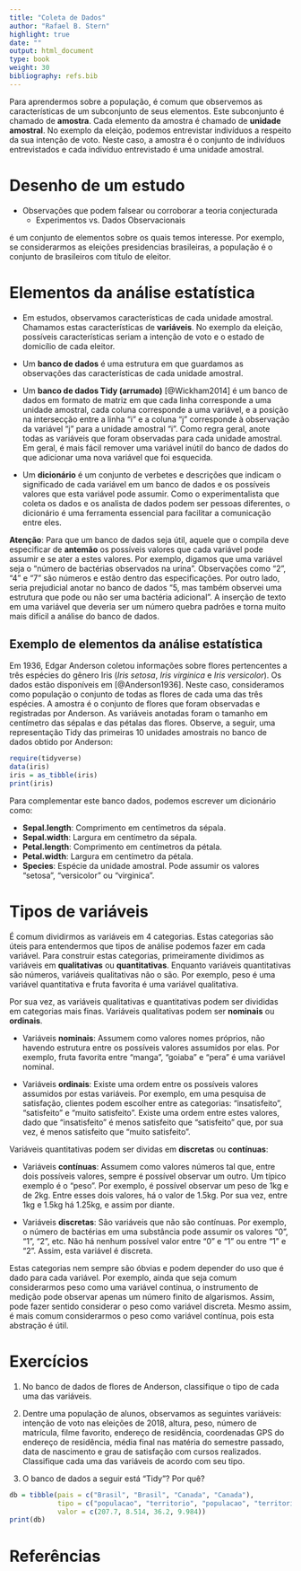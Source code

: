 ```yaml
---
title: "Coleta de Dados"
author: "Rafael B. Stern"
highlight: true
date: ""
output: html_document
type: book
weight: 30
bibliography: refs.bib
---
```



Para aprendermos sobre a população, é comum que observemos
as características de um subconjunto de seus elementos.
Este subconjunto é chamado de **amostra**.
Cada elemento da amostra é chamado de **unidade amostral**.
No exemplo da eleição, podemos entrevistar indivíduos
a respeito da sua intenção de voto.
Neste caso, a amostra é o conjunto de indivíduos entrevistados e
cada indivíduo entrevistado é uma unidade amostral.

# Desenho de um estudo

- Observações que podem falsear ou corroborar a teoria conjecturada
  - Experimentos vs. Dados Observacionais



é um conjunto de elementos sobre os quais temos interesse. 
Por exemplo, se considerarmos as eleições presidencias brasileiras,
a população é o conjunto de brasileiros com título de eleitor.





# Elementos da análise estatística




- Em estudos, observamos características de cada unidade amostral.
Chamamos estas características de **variáveis**.
No exemplo da eleição, possíveis características seriam
a intenção de voto e o estado de domicílio de cada eleitor.

- Um **banco de dados** é uma estrutura em que 
guardamos as observações das características de cada unidade amostral.

- Um **banco de dados Tidy (arrumado)** [@Wickham2014]
é um banco de dados em formato de matriz em que 
cada linha corresponde a uma unidade amostral,
cada coluna corresponde a uma variável, e 
a posição na intersecção entre a linha "i" 
e a coluna "j" corresponde à observação da variável "j" para
a unidade amostral "i".
Como regra geral, anote todas as variáveis que 
foram observadas para cada unidade amostral.
Em geral, é mais fácil remover uma variável inútil 
do banco de dados do que adicionar 
uma nova variável que foi esquecida.

- Um **dicionário** é um conjunto de verbetes e descrições que
indicam o significado de cada variável em um banco de dados e
os possíveis valores que esta variável pode assumir.
Como o experimentalista que coleta os dados e 
os analista de dados podem ser pessoas diferentes,
o dicionário é uma ferramenta essencial para
facilitar a comunicação entre eles.

**Atenção**: Para que um banco de dados seja útil, 
aquele que o compila deve especificar de **antemão**
os possíveis valores que cada variável pode assumir e
se ater a estes valores. Por exemplo, digamos que 
uma variável seja o "número de bactérias observados na urina".
Observações como "2", "4" e "7" são números e
estão dentro das especificações.
Por outro lado, seria prejudicial anotar no banco de dados
"5, mas também observei uma estrutura que pode ou não ser uma bactéria adicional".
A inserção de texto em uma variável que deveria ser um número
quebra padrões e torna muito mais difícil a análise do banco de dados.

## Exemplo de elementos da análise estatística

Em 1936, Edgar Anderson coletou informações 
sobre flores pertencentes a três espécies do gênero Iris
(*Iris setosa*, *Iris virginica* e *Iris versicolor*).
Os dados estão disponíveis em [@Anderson1936].
Neste caso, consideramos como população
o conjunto de todas as flores de cada uma das três espécies.
A amostra é o conjunto de flores que 
foram observadas e registradas por Anderson.
As variáveis anotadas foram o tamanho em centímetro das
sépalas e das pétalas das flores.
Observe, a seguir, uma representação Tidy das
primeiras 10 unidades amostrais no
banco de dados obtido por Anderson:

```r
require(tidyverse)
data(iris)
iris = as_tibble(iris)
print(iris)
```

Para complementar este banco dados, podemos
escrever um dicionário como:

- **Sepal.length**: Comprimento em centímetros da sépala. 
- **Sepal.width**: Largura em centímetro da sépala.
- **Petal.length**: Comprimento em centímetros da pétala. 
- **Petal.width**: Largura em centímetro da pétala.
- **Species**: Espécie da unidade amostral.
Pode assumir os valores "setosa", "versicolor" ou "virginica".

# Tipos de variáveis

É comum dividirmos as variáveis em 4 categorias.
Estas categorias são úteis para entendermos que 
tipos de análise podemos fazer em cada variável.
Para construir estas categorias, primeiramente
dividimos as variáveis em **qualitativas** ou **quantitativas**.
Enquanto variáveis quantitativas são números,
variáveis qualitativas não o são.
Por exemplo, peso é uma variável quantitativa e
fruta favorita é uma variável qualitativa.

Por sua vez, as variáveis qualitativas e quantitativas
podem ser divididas em categorias mais finas.
Variáveis qualitativas podem ser
**nominais** ou **ordinais**.

- Variáveis **nominais**: 
Assumem como valores nomes próprios, 
não havendo estrutura entre 
os possíveis valores assumidos por elas.
Por exemplo, fruta favorita entre 
"manga", "goiaba" e "pera" é
uma variável nominal.

- Variáveis **ordinais**: 
Existe uma ordem entre os possíveis valores assumidos 
por estas variáveis.
Por exemplo, em uma pesquisa de satisfação,
clientes podem escolher entre as categorias:
"insatisfeito", "satisfeito" e "muito satisfeito".
Existe uma ordem entre estes valores, dado que
"insatisfeito" é menos satisfeito que "satisfeito" que,
por sua vez, é menos satisfeito que "muito satisfeito".

Variáveis quantitativas podem ser dividas em
**discretas** ou **contínuas**:

- Variáveis **contínuas**:
Assumem como valores números tal que,
entre dois possíveis valores, 
sempre é possível observar um outro.
Um típico exemplo é o "peso".
Por exemplo, é possível observar um peso 
de 1kg e de 2kg. Entre esses dois valores,
há o valor de 1.5kg. Por sua vez,
entre 1kg e 1.5kg há 1.25kg, 
e assim por diante.

- Variáveis **discretas**: 
São variáveis que não são contínuas.
Por exemplo,
o número de bactérias em uma substância
pode assumir os valores "0", "1", "2", etc.
Não há nenhum possível valor entre "0" e "1"
ou entre "1" e "2". Assim,
esta variável é discreta.

Estas categorias nem sempre são óbvias e
podem depender do uso que é
dado para cada variável. Por exemplo,
ainda que seja comum considerarmos peso
como uma variável contínua, o
instrumento de medição pode 
observar apenas um número finito de algarismos.
Assim, pode fazer sentido considerar 
o peso como variável discreta.
Mesmo assim, é mais comum considerarmos o
peso como variável contínua, pois
esta abstração é útil.

# Exercícios

1. No banco de dados de flores de Anderson,
classifique o tipo de cada uma das variáveis.

2. Dentre uma população de alunos, observamos as
seguintes variáveis: intenção de voto nas eleições de 2018,
altura, peso, número de matrícula, filme favorito,
endereço de residência, coordenadas GPS do endereço de residência,
média final nas matéria do semestre passado,
data de nascimento e grau de satisfação com cursos realizados.
Classifique cada uma das variáveis de acordo com seu tipo.

3. O banco de dados a seguir está "Tidy"? Por quê?

```r
db = tibble(pais = c("Brasil", "Brasil", "Canada", "Canada"),
            tipo = c("populacao", "territorio", "populacao", "territorio"),
            valor = c(207.7, 8.514, 36.2, 9.984))
print(db)
```

# Referências

